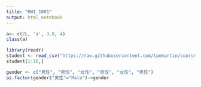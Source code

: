 ```yaml
---
title: "HW1_1001"
output: html_notebook
---
```

 
 ```r
a<- c(2L, 'a', 3.0, 4)
class(a)
```
```r
library(readr)
student <- read_csv("https://raw.githubusercontent.com/tpemartin/course-107-1-programming-for-data-science/master/data/student.csv")
student[1:10,]
```
```r
gender <- c("男性", "男性", "女性", "男性", "女性", "男性")
as.factor(gender$"男性"="Male")->gender
```



